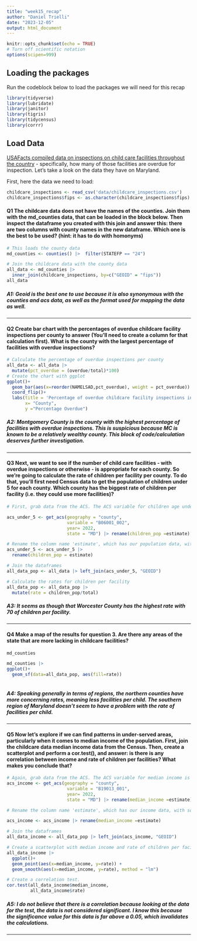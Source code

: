 ```yaml
---
title: "week15_recap"
author: "Daniel Trielli"
date: "2023-12-05"
output: html_document
---
```


```r
knitr::opts_chunk$set(echo = TRUE)
# Turn off scientific notation
options(scipen=999)
```

## Loading the packages

Run the codeblock below to load the packages we will need for this recap

```r
library(tidyverse)
library(lubridate)
library(janitor)
library(tigris)
library(tidycensus)
library(corrr)
```

## Load Data

[USAFacts compiled data on inspections on child care facilities throughout the country](https://usafacts.org/data-projects/childcare-inspections) - specifically, how many of those facilities are overdue for inspection. Let's take a look on the data they have on Maryland.

First, here the data we need to load:

```r
childcare_inspections <- read_csv('data/childcare_inspections.csv')
childcare_inspections$fips <- as.character(childcare_inspections$fips)
```

#### **Q1** The childcare data does not have the names of the counties. Join them with the md_counties data, that can be loaded in the block below. Then inspect the dataframe you created with this join and answer this: there are two columns with county names in the new dataframe. Which one is the best to be used? (hint: it has to do with homonyms)

```r
# This loads the county data
md_counties <- counties() |>  filter(STATEFP == "24")
```

```r
# Join the childcare data with the county data 
all_data <- md_counties |>
  inner_join(childcare_inspections, by=c("GEOID" = "fips"))
all_data
```

##### A1: Geoid is the best one to use because it is also synonymous with the counties and acs data, as well as the format used for mapping the data as well. 

------------------------------------------------------------------------

#### **Q2** Create bar chart with the percentages of overdue childcare facility inspections per county to answer (You'll need to create a column for that calculation first). What is the county with the largest percentage of facilities with overdue inspections?

```r
# Calculate the percentage of overdue inspections per county
all_data <- all_data |>
  mutate(pct_overdue = (overdue/total)*100)
# Create the chart with ggplot
ggplot()+
  geom_bar(aes(x=reorder(NAMELSAD,pct_overdue), weight = pct_overdue)) +
  coord_flip()+
  labs(title = 'Percentage of overdue childcare facility inspections in MD',
       x= "County",
       y ="Percentage Overdue")
```

##### **A2: Montgomery County is the county with the highest percentage of facilities with overdue inspections. This is suspicious because MC is known to be a relatively wealthy county. This block of code/calculation deserves further investigation.** 

------------------------------------------------------------------------

#### **Q3** Next, we want to see if the number of child care facilities - with overdue inspections or otherwise - is appropriate for each county. So we're going to calculate the rate of children per facility per county. To do that, you'll first need Census data to get the population of children under 5 for each county. Which county has the biggest rate of children per facility (i.e. they could use more facilities)?

```r
# First, grab data from the ACS. The ACS variable for children age under 5 is B06001_002 We want 2022 data.

acs_under_5 <- get_acs(geography = "county", 
                       variable = "B06001_002", 
                       year= 2022, 
                       state = "MD") |> rename(children_pop =estimate)

```

```r
# Rename the column name 'estimate', which has our population data, with something more useful, like 'children_pop'
acs_under_5 <- acs_under_5 |>
  rename(children_pop = estimate)
```

```r
# Join the dataframes
all_data_pop <- all_data |> left_join(acs_under_5, "GEOID")

# Calculate the rates for children per facility
all_data_pop <- all_data_pop |>
  mutate(rate = children_pop/total)
```

##### **A3: It seems as though that Worcester County has the highest rate with 70 of children per facility.** 

------------------------------------------------------------------------

#### **Q4** Make a map of the results for question 3. Are there any areas of the state that are more lacking in childcare facilities?

```r
md_counties 

md_counties |>
ggplot()+
  geom_sf(data=all_data_pop, aes(fill=rate))
  
```

##### **A4**: Speaking generally in terms of regions, the northern counties have more concerning rates, meaning less facilities per child. The southern region of Maryland doesn't seem to have a problem with the rate of facilities per child. 

------------------------------------------------------------------------

#### **Q5** Now let's explore if we can find patterns in under-served areas, particularly when it comes to median income of the population. First, join the childcare data median income data from the Census. Then, create a scatterplot and perform a cor.test(), and answer: is there is any correlation between income and rate of children per facilities? What makes you conclude that?

```r
# Again, grab data from the ACS. The ACS variable for median income is B19013_001. We want 2022 data again.
acs_income <- get_acs(geography = "county", 
                       variable = "B19013_001", 
                       year= 2022, 
                       state = "MD") |> rename(median_income =estimate)
```

```r
# Rename the column name 'estimate', which has our income data, with something more useful, like 'median_income'

acs_income <- acs_income |> rename(median_income =estimate)

```

```r
# Join the dataframes
all_data_income <- all_data_pop |> left_join(acs_income, "GEOID")

```

```r
# Create a scatterplot with median income and rate of children per facility
all_data_income |>
  ggplot()+
  geom_point(aes(x=median_income, y=rate)) +
  geom_smooth(aes(x=median_income, y=rate), method = "lm")


```

```r
# Create a correlation test.
cor.test(all_data_income$median_income, 
         all_data_income$rate)
```

##### A5: I do not believe that there is a correlation because looking at the data for the test, the data is not considered significant. I know this because the significance value for this data is far above a 0.05, which invalidates the calculations. 

------------------------------------------------------------------------
